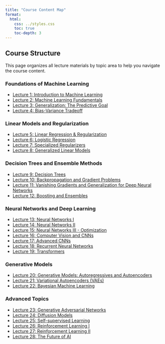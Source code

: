 ```yaml
---
title: "Course Content Map"
format:
  html:
    css: ../styles.css
    toc: true
    toc-depth: 3
---
```


## Course Structure

This page organizes all lecture materials by topic area to help you navigate the course content.

### Foundations of Machine Learning

- [Lecture 1: Introduction to Machine Learning](lecture1.qmd)
- [Lecture 2: Machine Learning Fundamentals](lecture2.qmd)
- [Lecture 3: Generalization: The Predictive Goal](lecture3.qmd)
- [Lecture 4: Bias-Variance Tradeoff](lecture4.qmd)

### Linear Models and Regularization

- [Lecture 5: Linear Regression & Regularization](lecture5.qmd)
- [Lecture 6: Logistic Regression](lecture6.qmd)
- [Lecture 7: Specialized Regularizers](lecture7.qmd)
- [Lecture 8: Generalized Linear Models](lecture8.qmd)

### Decision Trees and Ensemble Methods

- [Lecture 9: Decision Trees](lecture9.qmd)
- [Lecture 10: Backpropagation and Gradient Problems](lecture10.qmd)
- [Lecture 11: Vanishing Gradients and Generalization for Deep Neural Networks](lecture11.qmd)
- [Lecture 12: Boosting and Ensembles](lecture12.qmd)

### Neural Networks and Deep Learning

- [Lecture 13: Neural Networks I](lecture13.qmd)
- [Lecture 14: Neural Networks II](lecture14.qmd)
- [Lecture 15: Neural Networks III - Optimization](lecture15.qmd)
- [Lecture 16: Computer Vision and CNNs](lecture16.qmd)
- [Lecture 17: Advanced CNNs](lecture17.qmd)
- [Lecture 18: Recurrent Neural Networks](lecture18.qmd)
- [Lecture 19: Transformers](lecture19.qmd)

### Generative Models

- [Lecture 20: Generative Models: Autoregressives and Autoencoders](lecture20.qmd)
- [Lecture 21: Variational Autoencoders (VAEs)](lecture21.qmd)
- [Lecture 22: Bayesian Machine Learning](lecture22.qmd)

### Advanced Topics

- [Lecture 23: Generative Adversarial Networks](lecture23.qmd)
- [Lecture 24: Diffusion Models](lecture24.qmd)
- [Lecture 25: Self-supervised Learning](lecture25.qmd)
- [Lecture 26: Reinforcement Learning I](lecture26.qmd)
- [Lecture 27: Reinforcement Learning II](lecture27.qmd)
- [Lecture 28: The Future of AI](lecture28.qmd)
